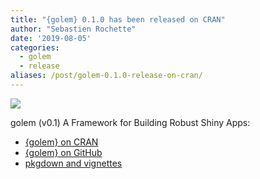 ```yaml
---
title: "{golem} 0.1.0 has been released on CRAN"
author: "Sebastien Rochette"
date: '2019-08-05'
categories:
  - golem
  - release
aliases: /post/golem-0.1.0-release-on-cran/
---
```


![](featured.png)

golem (v0.1) A Framework for Building Robust Shiny Apps:

- [{golem} on CRAN](https://cran.r-project.org/web/packages/golem/index.html)
- [{golem} on GitHub](https://github.com/ThinkR-open/golem)
- [pkgdown and vignettes](https://thinkr-open.github.io/golem/)
